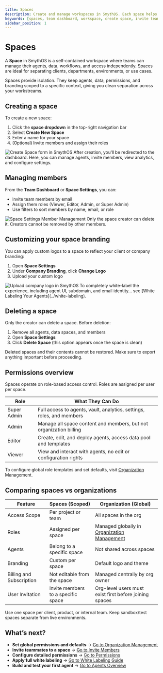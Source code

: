 ```yaml
---
title: Spaces
description: Create and manage workspaces in SmythOS. Each space helps teams organise agents, data, permissions, and branding in a secure, self-contained environment.
keywords: [spaces, team dashboard, workspace, create space, invite team, permissions, branding, white labeling, organization]
sidebar_position: 1
---
```


# Spaces

A **Space** in SmythOS is a self-contained workspace where teams can manage their agents, data, workflows, and access independently. Spaces are ideal for separating clients, departments, environments, or use cases.

<InfoCallout title="Why use spaces?">
Spaces provide isolation. They keep agents, data, permissions, and branding scoped to a specific context, giving you clean separation across your workstreams.
</InfoCallout>

<Spacer size="md" />

## Creating a space

To create a new space:

1. Click the **space dropdown** in the top-right navigation bar
2. Select **Create New Space**
3. Enter a name for your space
4. (Optional) Invite members and assign their roles

<Image src="/static/img/docs/create-space-form.jpg" alt="Create Space form in SmythOS" caption="Each space functions like a secure workspace for agents and data." />

<SuccessCallout title="You're now in your Team Dashboard">
After creation, you'll be redirected to the dashboard. Here, you can manage agents, invite members, view analytics, and configure settings.
</SuccessCallout>

<Spacer size="md" />

## Managing members

From the **Team Dashboard** or **Space Settings**, you can:

- Invite team members by email
- Assign them roles (Viewer, Editor, Admin, or Super Admin)
- Use filters to sort members by name, email, or role

<Image src="/static/img/docs/space-settings-members.jpg" alt="Space Settings Member Management" caption="Manage roles, branding, and member permissions from Space Settings." />

<WarningCallout title="Space creators cannot be removed">
Only the space creator can delete it. Creators cannot be removed by other members.
</WarningCallout>

<Spacer size="md" />

## Customizing your space branding

You can apply custom logos to a space to reflect your client or company branding:

1. Open **Space Settings**
2. Under **Company Branding**, click **Change Logo**
3. Upload your custom logo

<Image src="/static/img/docs/space-branding.jpg" alt="Upload company logo in SmythOS" caption="Customize each space’s appearance to match your client or team identity." />

<InfoCallout title="Looking for full white labeling?">
To completely white-label the experience, including agent UI, subdomain, and email identity... see [White Labeling Your Agents](../white-labeling).
</InfoCallout>

<Spacer size="md" />

## Deleting a space

Only the creator can delete a space. Before deletion:

1. Remove all agents, data spaces, and members
2. Open **Space Settings**
3. Click **Delete Space** (this option appears once the space is clean)

<InfoCallout title="No recovery after deletion">
Deleted spaces and their contents cannot be restored. Make sure to export anything important before proceeding.
</InfoCallout>

<Spacer size="md" />

## Permissions overview

Spaces operate on role-based access control. Roles are assigned per user per space.

| Role         | What They Can Do                                                           |
|--------------|-----------------------------------------------------------------------------|
| Super Admin  | Full access to agents, vault, analytics, settings, roles, and members      |
| Admin        | Manage all space content and members, but not organization billing         |
| Editor       | Create, edit, and deploy agents, access data pool and templates            |
| Viewer       | View and interact with agents, no edit or configuration rights             |

To configure global role templates and set defaults, visit [Organization Management](../../account-management/organization-management).

<Spacer size="md" />

## Comparing spaces vs organizations

| Feature                    | Spaces (Scoped)                                                      | Organization (Global)                                                  |
|----------------------------|----------------------------------------------------------------------|------------------------------------------------------------------------|
| Access Scope               | Per project or team                                                  | All spaces in the org                                                  |
| Roles                     | Assigned per space                                                   | Managed globally in [Organization Management](../../account-management/organization-management) |
| Agents                    | Belong to a specific space                                           | Not shared across spaces                                               |
| Branding                  | Custom per space                                                     | Default logo and theme                                                 |
| Billing and Subscription  | Not editable from the space                                          | Managed centrally by org owner                                         |
| User Invitation           | Invite members to a specific space                                   | Org-level users must exist first before joining spaces                 |

<TipCallout title="Structure for clarity">
Use one space per client, product, or internal team. Keep sandbox/test spaces separate from live environments.
</TipCallout>

<Spacer size="md" />

## What’s next?

- **Set global permissions and defaults** → [Go to Organization Management](../../account-management/organization-management)
- **Invite teammates to a space** → [Go to Invite Members](../invite-members)
- **Configure detailed permissions** → [Go to Permissions](../permissions)
- **Apply full white labeling** → [Go to White Labeling Guide](../white-labeling)
- **Build and test your first agent** → [Go to Agents Overview](../overview)
